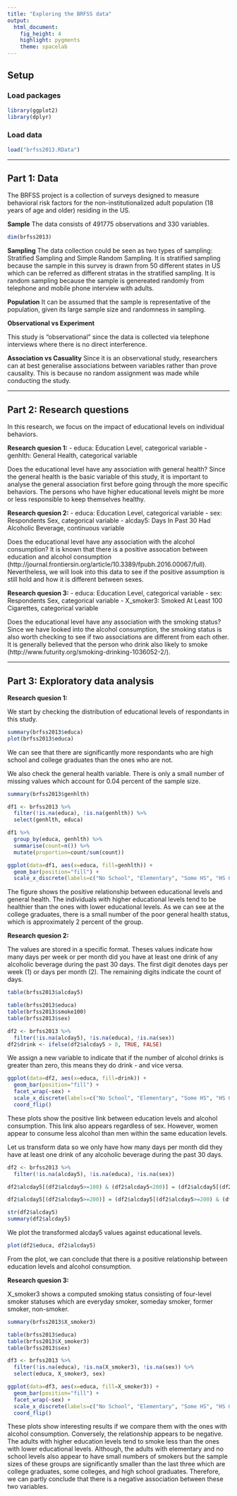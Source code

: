 ```yaml
---
title: "Exploring the BRFSS data"
output: 
  html_document: 
    fig_height: 4
    highlight: pygments
    theme: spacelab
---
```


## Setup

### Load packages

```r
library(ggplot2)
library(dplyr)
```

### Load data

```r
load("brfss2013.RData")
```

* * *

## Part 1: Data
The BRFSS project is a collection of surveys designed to measure behavioral risk factors for the non-institutionalized adult population (18 years of age and older) residing in the US. 

**Sample**
The data consists of 491775 observations and 330 variables.

```r
dim(brfss2013)
```

**Sampling**
The data collection could be seen as two types of sampling: Stratified Sampling and Simple Random Sampling. It is stratified sampling because the sample in this survey is drawn from 50 different states in US which can be referred as different stratas in the stratified sampling. It is random sampling because the sample is genereated randomly from telephone and mobile phone interview with adults.

**Population**
It can be assumed that the sample is representative of the population, given its large sample size and randomness in sampling.

**Observational vs Experiment**

This study is "observational" since the data is collected via telephone interviews where there is no direct interference.

**Association vs Casuality**
Since it is an observational study, researchers can at best generalise associations between variables rather than prove causality. This is because no random assignment was made while conducting the study. 

* * *

## Part 2: Research questions
In this research, we focus on the impact of educational levels on individual behaviors.

**Research quesion 1:**
- educa: Education Level, categorical variable 
- genhlth: General Health, categorical variable 

Does the educational level have any association with general health? Since the general health is the basic variable of this study, it is important to analyse the general association first before going through the more specific behaviors. The persons who have higher educational levels might be more or less responsible to keep themselves healthy.

**Research quesion 2:**
- educa: Education Level, categorical variable 
- sex: Respondents Sex, categorical variable 
- alcday5: Days In Past 30 Had Alcoholic Beverage, continuous variable 

Does the educational level have any association with the alcohol consumption? It is known that there is a positive assocation between education and alcohol consumption (http://journal.frontiersin.org/article/10.3389/fpubh.2016.00067/full). Nevertheless, we will look into this data to see if the positive assumption is still hold and how it is different between sexes.

**Research quesion 3:**
- educa: Education Level, categorical variable 
- sex: Respondents Sex, categorical variable 
- X_smoker3: Smoked At Least 100 Cigarettes, categorical variable 

Does the educational level have any association with the smoking status? Since we have looked into the alcohol consumption, the smoking status is also worth checking to see if two associations are different from each other. It is generally believed that the person who drink also likely to smoke (http://www.futurity.org/smoking-drinking-1036052-2/).

* * *

## Part 3: Exploratory data analysis

**Research quesion 1:**

We start by checking the distribution of educational levels of respondants in this study.

```r
summary(brfss2013$educa)
plot(brfss2013$educa)
```
We can see that there are significantly more respondants who are high school and college graduates than the ones who are not. 

We also check the general health variable. There is only a small number of missing values which account for 0.04 percent of the sample size.
```r
summary(brfss2013$genhlth)
```

```r
df1 <- brfss2013 %>% 
  filter(!is.na(educa), !is.na(genhlth)) %>%
  select(genhlth, educa)

df1 %>% 
  group_by(educa, genhlth) %>% 
  summarise(count=n()) %>%
  mutate(proportion=count/sum(count))

ggplot(data=df1, aes(x=educa, fill=genhlth)) + 
  geom_bar(position="fill") +
  scale_x_discrete(labels=c("No School", "Elementary", "Some HS", "HS Graduate", "Some College","College Graduate"))
```
The figure shows the positive relationship between educational levels and general health. The individuals with higher educational levels tend to be healthier than the ones with lower educational levels. As we can see at the college graduates, there is a small number of the poor general health status, which is approximately 2 percent of the group.

**Research quesion 2:**

The values are stored in a specific format. Theses values indicate how many days per week or per month did you have at least one drink of any alcoholic beverage during the past 30 days. The first digit denotes days per week (1) or days per month (2). The remaining digits indicate the count of days. 
```r
table(brfss2013$alcday5)
```
```r
table(brfss2013$educa)
table(brfss2013$smoke100)
table(brfss2013$sex)

df2 <- brfss2013 %>% 
  filter(!is.na(alcday5), !is.na(educa), !is.na(sex))
df2$drink <- ifelse(df2$alcday5 > 0, TRUE, FALSE)
```
We assign a new variable to indicate that if the number of alcohol drinks is greater than zero, this means they do drink - and vice versa. 

```r
ggplot(data=df2, aes(x=educa, fill=drink)) + 
  geom_bar(position="fill") +
  facet_wrap(~sex) +
  scale_x_discrete(labels=c("No School", "Elementary", "Some HS", "HS Graduate", "Some College","College Graduate")) +
  coord_flip()
```
These plots show the positive link between education levels and alcohol consumption. This link also appears regardless of sex. However, women appear to consume less alcohol than men within the same education levels.

Let us transform data so we only have how many days per month did they have at least one drink of any alcoholic beverage during the past 30 days.

```r
df2 <- brfss2013 %>% 
  filter(!is.na(alcday5), !is.na(educa), !is.na(sex))

df2$alcday5[(df2$alcday5>=100) & (df2$alcday5<200)] = (df2$alcday5[(df2$alcday5>=100) & (df2$alcday5<200)] - 100) * 4

df2$alcday5[(df2$alcday5>=200)] = (df2$alcday5[(df2$alcday5>=200) & (df2$alcday5<300)] - 200)

str(df2$alcday5)
summary(df2$alcday5)
```

We plot the transformed alcday5 values against educational levels.

```r
plot(df2$educa, df2$alcday5)
```
From the plot, we can conclude that there is a positive relationship between education levels and alcohol consumption.

**Research quesion 3:**

X_smoker3 shows a computed smoking status consisting of four-level smoker statuses which are everyday smoker, someday smoker, former smoker, non-smoker.

```r
summary(brfss2013$X_smoker3)
```

```r
table(brfss2013$educa)
table(brfss2013$X_smoker3)
table(brfss2013$sex)

df3 <- brfss2013 %>% 
  filter(!is.na(educa), !is.na(X_smoker3), !is.na(sex)) %>% 
  select(educa, X_smoker3, sex)

ggplot(data=df3, aes(x=educa, fill=X_smoker3)) + 
  geom_bar(position="fill") +
  facet_wrap(~sex) +
  scale_x_discrete(labels=c("No School", "Elementary", "Some HS", "HS Graduate", "Some College","College Graduate")) +
  coord_flip()
```

These plots show interesting results if we compare them with the ones with alcohol consumption. Conversely, the relationship appears to be negative. The adults with higher education levels tend to smoke less than the ones with lower educational levels. Although, the adults with elementary and no school levels also appear to have small numbers of smokers but the sample sizes of these groups are significantly smaller than the last three which are college graduates, some colleges, and high school graduates. Therefore, we can partly conclude that there is a negative association between these two variables.  
